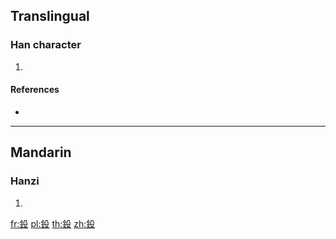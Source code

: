 {{character info/new}}
==Translingual==

===Han character===
{{Han char|rn=167|rad=金|as=04|sn=12|four=|canj=CHNE}}

# {{defn|Han|sort=金04}}

====References====
* {{Han ref|kx=1299.180|dkj=40247|dj=1801.320|hdz=64179.050|uh=9220|ud=37408}}

----

==Mandarin==

===Hanzi===
{{cmn-hanzi|pin=[[yì]] ([[yi4]])|wg=i<sup>4</sup>}}

# {{defn|lang=cmn|sort=金04}}

[[fr:鈠]]
[[pl:鈠]]
[[th:鈠]]
[[zh:鈠]]